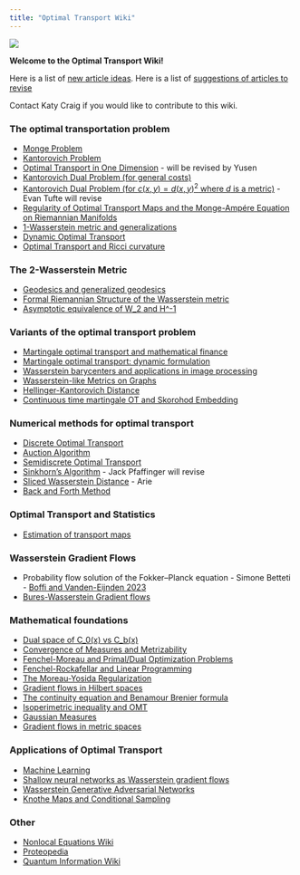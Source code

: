 ```yaml
---
title: "Optimal Transport Wiki"
---
```


![](GraphMongeSmall.png)

**Welcome to the Optimal Transport Wiki!**

Here is a list of [new article ideas](NewArticleIdeas.qmd).
Here is a list of [suggestions of articles to revise](ArticlesToRevise.qmd)

Contact Katy Craig if you would like to contribute to this wiki.

### The optimal transportation problem

-   [Monge Problem](https://www.otwiki.xyz/wiki/Monge_Problem)
-   [Kantorovich Problem](Kantorovich_Problem.qmd)  
-   [Optimal Transport in One Dimension](https://www.otwiki.xyz/wiki/Optimal_Transport_in_One_Dimension) - will be revised by Yusen
-   [Kantorovich Dual Problem (for general costs)](https://www.otwiki.xyz/wiki/Kantorovich_Dual_Problem_(for_general_costs))
-   [Kantorovich Dual Problem (for $c(x,y) = d(x,y)^2$ where $d$ is a metric)](https://www.otwiki.xyz/wiki/Kantorovich_Dual_Problem_(for_c(x,y)_%3D_d(x,y)%5E2_where_d_is_a_metric)) - Evan Tufte will revise
-   [Regularity of Optimal Transport Maps and the Monge-Ampére Equation on Riemannian Manifolds](https://www.otwiki.xyz/wiki/Regularity_of_Optimal_Transport_Maps_and_the_Monge-Ampére_Equation_on_Riemannian_Manifolds)
-   [1-Wasserstein metric and generalizations](https://www.otwiki.xyz/wiki/1-Wasserstein_metric_and_generalizations)
- [Dynamic Optimal Transport](Dynamic_OT.qmd)
-   [Optimal Transport and Ricci curvature](https://www.otwiki.xyz/wiki/Optimal_Transport_and_Ricci_curvature)

### The 2-Wasserstein Metric

-   [Geodesics and generalized geodesics](https://www.otwiki.xyz/wiki/Geodesics_and_generalized_geodesics)
-   [Formal Riemannian Structure of the Wasserstein metric](Riemannian_Structure_Wasserstein_Space)
-   [Asymptotic equivalence of W_2 and H\^-1](https://www.otwiki.xyz/wiki/Asymptotic_equivalence_of_W_2_and_H%5E-1)

### Variants of the optimal transport problem

-   [Martingale optimal transport and mathematical finance](MOT.qmd)
- [Martingale optimal transport: dynamic formulation](DynamicMOT.qmd)
-   [Wasserstein barycenters and applications in image processing](Wasserstein_Barycenters.qmd)
-   [Wasserstein-like Metrics on Graphs](WassersteinOnGraphs.qmd)
- [Hellinger-Kantorovich Distance](HKdistance.qmd)
- [Continuous time martingale OT and Skorohod Embedding](Continuous-time MOT and Skorohod Embedding.qmd)

### Numerical methods for optimal transport

-   [Discrete Optimal Transport](DiscreteOT)
-   [Auction Algorithm](https://www.otwiki.xyz/wiki/Auction_Algorithm)
-   [Semidiscrete Optimal Transport](https://www.otwiki.xyz/wiki/Semidiscrete_Optimal_Transport)
-   [Sinkhorn's Algorithm](https://www.otwiki.xyz/wiki/Sinkhorn%27s_Algorithm) -  Jack Pfaffinger will revise 
-   [Sliced Wasserstein Distance](https://www.otwiki.xyz/wiki/Sliced_Wasserstein_Distance) - Arie
-   [Back and Forth Method](backandfortharticle.qmd)

### Optimal Transport and Statistics

-   [Estimation of transport maps](Est_Tr_Maps.qmd)

### Wasserstein Gradient Flows

-   Probability flow solution of the Fokker–Planck equation - Simone Betteti - [Boffi and Vanden-Eijnden 2023](https://iopscience.iop.org/article/10.1088/2632-2153/ace2aa/meta)
-   [Bures-Wasserstein Gradient flows](Bures-Wasserstein Gradient Flows.qmd)


### Mathematical foundations

-   [Dual space of C_0(x) vs C_b(x)](https://www.otwiki.xyz/wiki/Dual_space_of_C_0(x)_vs_C_b(x))
-   [Convergence of Measures and Metrizability](https://www.otwiki.xyz/wiki/Convergence_of_Measures_and_Metrizability)
-   [Fenchel-Moreau and Primal/Dual Optimization Problems](https://www.otwiki.xyz/wiki/Fenchel-Moreau_and_Primal/Dual_Optimization_Problems)
-   [Fenchel-Rockafellar and Linear Programming](https://www.otwiki.xyz/wiki/Fenchel-Rockafellar_and_Linear_Programming)
-   [The Moreau-Yosida Regularization](https://www.otwiki.xyz/wiki/The_Moreau-Yosida_Regularization)
-   [Gradient flows in Hilbert spaces](https://www.otwiki.xyz/wiki/Gradient_flows_in_Hilbert_spaces)
-   [The continuity equation and Benamour Brenier formula](https://www.otwiki.xyz/wiki/The_continuity_equation_and_Benamour_Brenier_formula)
-   [Isoperimetric inequality and OMT](https://www.otwiki.xyz/wiki/Isoperimetric_inequality_and_OMT)
- [Gaussian Measures](Gaussian_Measures.qmd)
-   [Gradient flows in metric spaces](GFMetricSpace.qmd)

### Applications of Optimal Transport

-   [Machine Learning](https://www.otwiki.xyz/wiki/Machine_Learning)
-   [Shallow neural networks as Wasserstein gradient flows](https://www.otwiki.xyz/wiki/Shallow_neural_networks_as_Wasserstein_gradient_flows)
-   [Wasserstein Generative Adversarial Networks](WGAN.qmd)
-   [Knothe Maps and Conditional Sampling](Knothe_Maps_Conditional_Sampling.qmd)

### Other

-   [Nonlocal Equations Wiki](https://web.ma.utexas.edu/mediawiki/index.php/Starting_page?)
-   [Proteopedia](http://proteopedia.org/wiki/index.php/Main_Page)
-   [Quantum Information Wiki](https://www.quantiki.org)

